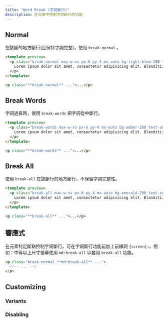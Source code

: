 ```yaml
---
title: "Word Break (字詞斷行)"
description: 在元素中控制字詞斷行的功能
---
```




## Normal

<!--Use `break-normal` to only add line breaks at normal word break points.-->
在該斷的地方斷行(且保持字詞完整)，使用 `break-normal` 。

```html lightBlue
<template preview>
  <p class="break-normal max-w-xs px-6 py-4 mx-auto bg-light-blue-200 text-light-blue-500 font-medium rounded-lg">
    Lorem ipsum dolor sit amet, consectetur adipisicing elit. Blanditiisitaquequodpraesentiumexplicaboincidunt? Dolores beatae nam at sed dolorum ratione dolorem nisi velit cum.
  </p>
</template>

<p class="**break-normal** ...">...</p>
```

## Break Words

<!--Use `break-words` to add line breaks mid-word if needed.-->
字詞過長時，使用 `break-words` 把字詞從中斷行。

```html amber
<template preview>
  <p class="break-words max-w-xs px-6 py-4 mx-auto bg-amber-200 text-amber-500 font-medium rounded-lg">
    Lorem ipsum dolor sit amet, consectetur adipisicing elit. Blanditiisitaquequodpraesentiumexplicaboincidunt? Dolores beatae nam at sed dolorum ratione dolorem nisi velit cum.
  </p>
</template>

<p class="**break-words** ...">...</p>
```

## Break All

<!--Use `break-all` to add line breaks whenever necessary, without trying to preserve whole words.-->
使用 `break-all` 在該斷行的地方斷行，不保留字詞完整性。

```html emerald
<template preview>
  <p class="break-all max-w-xs px-6 py-4 mx-auto bg-emerald-200 text-emerald-500 font-medium rounded-lg">
    Lorem ipsum dolor sit amet, consectetur adipisicing elit. Blanditiisitaquequodpraesentiumexplicaboincidunt? Dolores beatae nam at sed dolorum ratione dolorem nisi velit cum.
  </p>
</template>

<p class="**break-all** ...">...</p>
```

## 響應式

<!--To control the word breaks in an element only at a specific breakpoint, add a `{screen}:` prefix to any existing word break utility. For example, adding the class `md:break-all` to an element would apply the `break-all` utility at medium screen sizes and above.-->
在元素特定斷點控制字詞斷行，可在字詞斷行功能前加上前綴詞 `{screen}:`。例如：中等以上尺寸螢幕使用 `md:break-all` 以套用 `break-all` 功能。

```html
<p class="break-normal **md:break-all** ...">
  <!-- ... -->
</p>
```

<!--For more information about Tailwind's responsive design features, check out the [Responsive Design](/docs/responsive-design) documentation.-->
<Responsive />

## Customizing

### Variants

<Variants plugin="wordBreak" />

### Disabling

<Disabling plugin="wordBreak" name="word break" />

